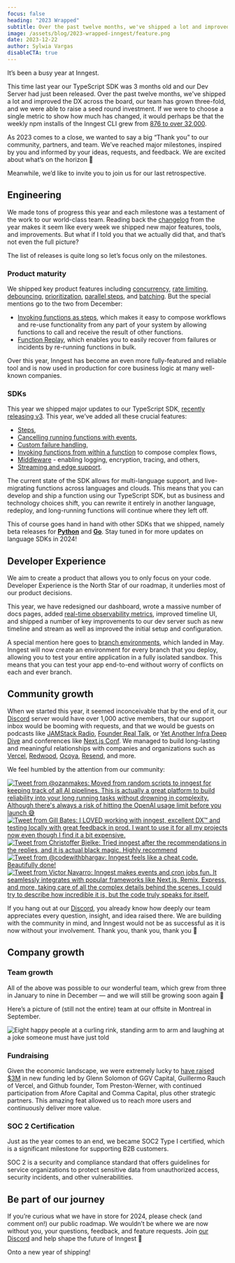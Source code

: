```yaml
---
focus: false
heading: "2023 Wrapped"
subtitle: Over the past twelve months, we've shipped a lot and improved the DX across the board, our team has grown three-fold, and we were able to raise a seed round.
image: /assets/blog/2023-wrapped-inngest/feature.png
date: 2023-12-22
author: Sylwia Vargas
disableCTA: true
---
```


It’s been a busy year at Inngest.

This time last year our TypeScript SDK was 3 months old and our Dev Server had just been released. Over the past twelve months, we've shipped a lot and improved the DX across the board, our team has grown three-fold, and we were able to raise a seed round investment. If we were to choose a single metric to show how much has changed, it would perhaps be that the weekly npm installs of the Inngest CLI grew from [876 to over 32,000](https://npmtrends.com/inngest-vs-inngest-cli).

As 2023 comes to a close, we wanted to say a big “Thank you” to our community, partners, and team. We’ve reached major milestones, inspired by you and informed by your ideas, requests, and feedback. We are excited about what’s on the horizon 💜

Meanwhile, we’d like to invite you to join us for our last retrospective.

## Engineering

We made tons of progress this year and each milestone was a testament of the work to our world-class team. Reading back the [changelog](https://roadmap.inngest.com/changelog) from the year makes it seem like every week we shipped new major features, tools, and improvements. But what if I told you that we actually did that, and that’s not even the full picture?

The list of releases is quite long so let’s focus only on the milestones.

### Product maturity

We shipped key product features including [concurrency](https://www.inngest.com/docs/functions/concurrency), [rate limiting](https://www.inngest.com/docs/reference/functions/rate-limit), [debouncing](https://www.inngest.com/docs/reference/functions/debounce), [prioritization](https://www.inngest.com/docs/reference/functions/run-priority), [parallel steps](https://www.inngest.com/docs/guides/step-parallelism), and [batching](https://www.inngest.com/docs/guides/batching). But the special mentions go to the two from December:

- [Invoking functions as steps](https://www.inngest.com/docs/guides/invoking-functions-directly?ref=changelog), which makes it easy to compose workflows and re-use functionality from any part of your system by allowing functions to call and receive the result of other functions.
- [Function Replay](https://www.inngest.com/docs/platform/replay), which enables you to easily recover from failures or incidents by re-running functions in bulk.

Over this year, Inngest has become an even more fully-featured and reliable tool and is now used in production for core business logic at many well-known companies.

### SDKs

This year we shipped major updates to our TypeScript SDK, [recently releasing v3](https://www.inngest.com/blog/releasing-ts-sdk-3). This year, we’ve added all these crucial features:

- [Steps](https://www.inngest.com/docs/reference/functions/step-run),
- [Cancelling running functions with events](https://www.inngest.com/docs/functions/cancellation),
- [Custom failure handling](https://www.inngest.com/docs/reference/functions/handling-failures),
- [Invoking functions from within a function](https://www.inngest.com/docs/reference/functions/step-invoke) to compose complex flows,
- [Middleware](https://www.inngest.com/docs/reference/middleware/create) - enabling logging, encryption, tracing, and others,
- [Streaming and edge support](https://www.inngest.com/docs/streaming).

The current state of the SDK allows for multi-language support, and live-migrating functions across languages and clouds. This means that you can develop and ship a function using our TypeScript SDK, but as business and technology choices shift, you can rewrite it entirely in another language, redeploy, and long-running functions will continue where they left off.

This of course goes hand in hand with other SDKs that we shipped, namely beta releases for **[Python](https://www.inngest.com/docs/reference/python)** and **[Go](https://pkg.go.dev/github.com/inngest/inngestgo)**. Stay tuned in for more updates on language SDKs in 2024!

## Developer Experience

We aim to create a product that allows you to only focus on your code. Developer Experience is the North Star of our roadmap, it underlies most of our product decisions.

This year, we have redesigned our dashboard, wrote a massive number of docs pages, added [real-time observability metrics](https://www.inngest.com/blog/2023-10-27-fn-metrics-release), improved timeline UI, and shipped a number of key improvements to our dev server such as new timeline and stream as well as improved the initial setup and configuration.

A special mention here goes to [branch environments](https://www.inngest.com/blog/branch-environments), which landed in May. Inngest will now create an environment for every branch that you deploy, allowing you to test your entire application in a fully isolated sandbox. This means that you can test your app end-to-end without worry of conflicts on each and ever branch.

## Community growth

When we started this year, it seemed inconceivable that by the end of it, our [Discord](https://www.inngest.com/discord) server would have over 1,000 active members, that our support inbox would be booming with requests, and that we would be guests on podcasts like [JAMStack Radio](https://www.heavybit.com/library/podcasts/jamstack-radio/ep-121-reliable-serverless-functions-with-tony-holdstock-brown-of-inngest), [Founder Real Talk](https://muckrack.com/podcast/founder-real-talk/episodes/8413820-tony-holdstock-brown-dan-farrelly-inngest-/), or [Yet Another Infra Deep Dive](https://podcasts.apple.com/si/podcast/transactions-dont-belong-to-databases-anymore-lets/id1689151910?i=1000622945394) and conferences like [Next.js Conf](https://www.youtube.com/watch?v=EoFI_Bmzb4g). We managed to build long-lasting and meaningful relationships with companies and organizations such as [Vercel](https://www.inngest.com/blog/vercel-integration), [Redwood](https://www.youtube.com/watch?v=Cp4jI9WcvZk&t=1455s), [Ocoya](https://www.inngest.com/customers/ocoya), [Resend](https://www.inngest.com/customers/resend), and more.

We feel humbled by the attention from our community:

<div style={{display: "grid", gridTemplateColumns: "repeat(8, minmax(0, 1fr))", gridTemplateRows: "repeat(3, 1fr)"}}
class="gap-4">
    <div style={{gridArea: "1 / 1 / 2 / 5"}}>
        <a href="https://twitter.com/ozanmakes/status/1703413390243205487?s=46&t=d3DJo7FpMz4U-1o_kswaKQ" target="_blank" rel="noopener noreferrer">
            <img src="/assets/blog/2023-wrapped-inngest/tweet-ozanmakes.png" alt="Tweet from @ozanmakes: Moved from random scripts to inngest for keeping track of all AI pipelines. This is actually a great platform to build reliability into your long running tasks without drowning in complexity. Although there's always a risk of hitting the OpenAI usage limit before you launch 😅"/>
        </a>
    </div>
    <div style={{gridArea: "1 / 5 / 2 / 9"}}>
        <a href="https://twitter.com/eclectic_dev/status/1717128211698504131" target="_blank" rel="noopener noreferrer">
            <img src="/assets/blog/2023-wrapped-inngest/tweet-eclectic_dev.png" alt="Tweet from Gill Bates: I LOVED working with inngest, excellent DX™ and testing locally with great feedback in prod. I want to use it for all my projects now even though I find it a bit expensive."/>
        </a>
    </div>
    <div style={{gridArea: "2 / 2 / 3 / 8"}}>
        <a href="https://twitter.com/chribjel/status/1732600457812471960?s=46&t=d3DJo7FpMz4U-1o_kswaKQ" target="_blank" rel="noopener noreferrer">
            <img src="/assets/blog/2023-wrapped-inngest/tweet-chribjel.png" alt="Tweet from Christoffer Bjelke: Tried inngest after the recommendations in the replies, and it is actual black magic. Highly recommend"/>
        </a>
    </div>
    <div style={{gridArea: "3 / 1 / 4 / 5"}}>
        <a href="https://twitter.com/codewithbhargav/status/1688079437911511042?s=46&t=uRyCCtjktRI5TQXbSKdTLw" target="_blank" rel="noopener noreferrer">
            <img src="/assets/blog/2023-wrapped-inngest/tweet-codewithbhargav.png" alt="Tweet from @codewithbhargav: Inngest feels like a cheat code. Beautifully done!"/>
        </a>
    </div>
    <div style={{gridArea: "3 / 5 / 4 / 9"}}>
        <a href="https://twitter.com/vimtor_/status/1704752359396769837" target="_blank" rel="noopener noreferrer">
            <img src="/assets/blog/2023-wrapped-inngest/tweet-vimtor.png" alt="Tweet from Victor Navarro: Inngest makes events and cron jobs fun. It seamlessly integrates with popular frameworks like Next.js, Remix, Express, and more, taking care of all the complex details behind the scenes. I could try to describe how incredible it is, but the code truly speaks for itself."/>
        </a>
    </div>
</div>

If you hang out at our [Discord](https://www.inngest.com/discord), you already know how deeply our team appreciates every question, insight, and idea raised there. We are building with the community in mind, and Inngest would not be as successful as it is now without your involvement. Thank you, thank you, thank you 💜

## Company growth

### Team growth

All of the above was possible to our wonderful team, which grew from three in January to nine in December — and we will still be growing soon again 👀

Here’s a picture of (still not the entire) team at our offsite in Montreal in September.

![Eight happy people at a curling rink, standing arm to arm and laughing at a joke someone must have just told](/assets/blog/2023-wrapped-inngest/team.jpg)

### Fundraising

Given the economic landscape, we were extremely lucky to [have raised $3M](https://www.inngest.com/blog/announcing-inngest-seed-financing) in new funding led by Glenn Solomon of GGV Capital, Guillermo Rauch of Vercel, and Github founder, Tom Preston-Werner, with continued participation from Afore Capital and Comma Capital, plus other strategic partners. This amazing feat allowed us to reach more users and continuously deliver more value.

### SOC 2 Certification

Just as the year comes to an end, we became SOC2 Type I certified, which is a significant milestone for supporting B2B customers.

SOC 2 is a security and compliance standard that offers guidelines for service organizations to protect sensitive data from unauthorized access, security incidents, and other vulnerabilities.

## Be part of our journey

If you’re curious what we have in store for 2024, please check (and comment on!) our public roadmap. We wouldn’t be where we are now without you, your questions, feedback, and feature requests. Join [our Discord](https://discord.gg/mPfcyDEdpx) and help shape the future of Inngest 💜

Onto a new year of shipping!
